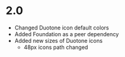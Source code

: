 
<Meta title="Migration Guide" />

# 2.0

- Changed Duotone icon default colors
- Added Foundation as a peer dependency
- Added new sizes of Duotone icons
  - 48px icons path changed
